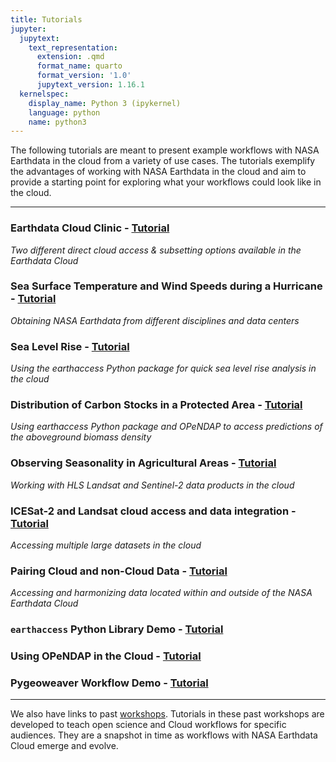 ```yaml
---
title: Tutorials
jupyter:
  jupytext:
    text_representation:
      extension: .qmd
      format_name: quarto
      format_version: '1.0'
      jupytext_version: 1.16.1
  kernelspec:
    display_name: Python 3 (ipykernel)
    language: python
    name: python3
---
```


The following tutorials are meant to present example workflows with NASA Earthdata in the cloud from a variety of use cases. The tutorials exemplify the advantages of working with NASA Earthdata in the cloud and aim to provide a starting point for exploring what your workflows could look like in the cloud. 

---

### **Earthdata Cloud Clinic** - [Tutorial](../tutorials/Earthdata-cloud-clinic.ipynb)
*Two different direct cloud access & subsetting options available in the Earthdata Cloud*

### **Sea Surface Temperature and Wind Speeds during a Hurricane** - [Tutorial](Hurricanes_Wind_and_Sea_Surface_Temperature.ipynb)
*Obtaining NASA Earthdata from different disciplines and data centers*

### **Sea Level Rise** - [Tutorial](Sea_Level_Rise.ipynb)
*Using the earthaccess Python package for quick sea level rise analysis in the cloud*

### **Distribution of Carbon Stocks in a Protected Area** - [Tutorial](Above_Ground_Biomass_Density.ipynb)
*Using earthaccess Python package and OPeNDAP to access predictions of the aboveground biomass density*

### **Observing Seasonality in Agricultural Areas** - [Tutorial](Observing_Seasonal_Ag_Changes.ipynb)
*Working with HLS Landsat and Sentinel-2 data products in the cloud*

### **ICESat-2 and Landsat cloud access and data integration** - [Tutorial](../external/IS2_cloud_Landsat_integration.ipynb)
*Accessing multiple large datasets in the cloud*

### **Pairing Cloud and non-Cloud Data** - [Tutorial](04_On-Prem_Cloud.ipynb)
*Accessing and harmonizing data located within and outside of the NASA Earthdata Cloud*

### **`earthaccess` Python Library Demo** - [Tutorial](earthaccess-demo.ipynb)

### **Using OPeNDAP in the Cloud** - [Tutorial](Earthdata_Cloud__Data_Access_OPeNDAP_Example.ipynb)

### **Pygeoweaver Workflow Demo** - [Tutorial](fair-workflow-geoweaver-demo.ipynb)

---

We also have links to past [workshops](../workshops/index.qmd). Tutorials in these past workshops are developed to teach open science and Cloud workflows for specific audiences. They are a snapshot in time as workflows with NASA Earthdata Cloud emerge and evolve.
